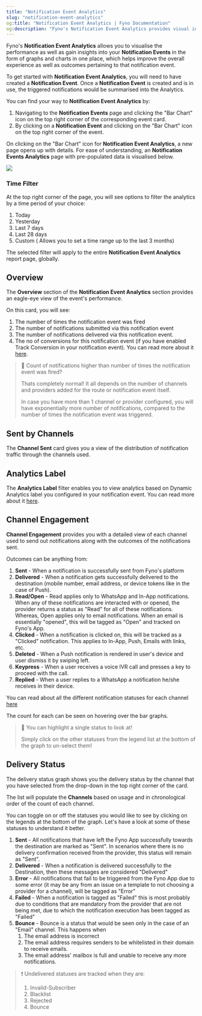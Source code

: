 ```yaml
---
title: "Notification Event Analytics"
slug: "notification-event-analytics"
og:title: "Notification Event Analytics | Fyno Documentation"
og:description: "Fyno's Notification Event Analytics provides visual insights into the performance of notification events through graphs and charts It will help you to optimise your communication strategy to improve your deliverability"
---
```


Fyno's **Notification Event Analytics** allows you to visualise the performance as well as gain insights into your **Notification Events** in the form of graphs and charts in one place, which helps improve the overall experience as well as outcomes pertaining to that notification event.

To get started with **Notification Event Analytics**, you will need to have created a **Notification Event**. Once a **Notification Event** is created and is in use, the triggered notifications would be summarised into the Analytics.

You can find your way to **Notification Event Analytics** by:

1. Navigating to the **Notification Events** page and clicking the "Bar Chart" icon on the top right corner of the corresponding event card.
2. By clicking on a **Notification Event** and clicking on the "Bar Chart" icon on the top right corner of the event.

On clicking on the "Bar Chart" icon for **Notification Event Analytics**, a new page opens up with details. For ease of understanding, an **Notification Events Analytics** page with pre-populated data is visualised below.

![](/images/2eb668e7b012812aefe48c6287bb25291e1162ca77e2a287a4c9d337ba7233c8-Screenshot_2024-12-17_at_12.50.28_PM.png)

### Time Filter

At the top right corner of the page, you will see options to filter the analytics by a time period of your choice:

1. Today
2. Yesterday
3. Last 7 days
4. Last 28 days
5. Custom ( Allows you to set a time range up to the last 3 months)

The selected filter will apply to the entire **Notification Event Analytics** report page, globally.

## Overview

The **Overview** section of the **Notification Event Analytics** section provides an eagle-eye view of the event's performance.

On this card, you will see:

1. The number of times the notification event was fired
2. The number of notifications submitted via this notification event
3. The number of notifications delivered via this notification event.
4. The no of conversions for this notification event (if you have enabled Track Conversion in your notification event). You can read more about it [here](https://docs.fyno.io/docs/event-creation#4-track-conversion-optional).

> 🤔 Count of notifications higher than number of times the notification event was fired?
>
> Thats completely normal! It all depends on the number of channels and providers added for the route or notification event itself.
>
> In case you have more than 1 channel or provider configured, you will have exponentially more number of notifications, compared to the number of times the notification event was triggered.

## Sent by Channels

The **Channel Sent** card gives you a view of the distribution of notification traffic through the channels used.

## Analytics Label

The **Analytics Label** filter enables you to view analytics based on Dynamic Analytics label you configured in your notification event. You can read more about it [here](https://docs.fyno.io/docs/event-creation#3-analytics-label-optional).

## Channel Engagement

**Channel Engagement** provides you with a detailed view of each channel used to send out notifications along with the outcomes of the notifications sent.

Outcomes can be anything from:

1. **Sent** - When a notification is successfully sent from Fyno's platform
2. **Delivered** - When a notification gets successfully delivered to the destination (mobile number, email address, or device tokens like in the case of Push).
3. **Read/Open** - Read applies only to WhatsApp and In-App notifications. When any of these notifications are interacted with or opened, the provider returns a status as "Read" for all of these notifications. Whereas, Open applies only to email notifications. When an email is essentially "opened", this will be tagged as "Open" and tracked on Fyno's App.
4. **Clicked** - When a notification is clicked on, this will be tracked as a "Clicked" notification. This applies to In-App, Push, Emails with links, etc.
5. **Deleted** - When a Push notification is rendered in user's device and user dismiss it by swiping left.
6. **Keypress** - When a user receives a voice IVR call and presses a key to proceed with the call.
7. **Replied** - When a user replies to a WhatsApp a notification he/she receives in their device.

You can read about all the different notification statuses for each channel [here](https://docs.fyno.io/docs/notification-status)

The count for each can be seen on hovering over the bar graphs.

> 📘 You can highlight a single status to look at!
>
> Simply click on the other statuses from the legend list at the bottom of the graph to un-select them!

## Delivery Status

The delivery status graph shows you the delivery status by the channel that you have selected from the drop-down in the top right corner of the card.

The list will populate the **Channels** based on usage and in chronological order of the count of each channel.

You can toggle on or off the statuses you would like to see by clicking on the legends at the bottom of the graph. Let's have a look at some of these statuses to understand it better.

1. **Sent** - All notifications that have left the Fyno App successfully towards the destination are marked as "Sent". In scenarios where there is no delivery confirmation received from the provider, this status will remain as "Sent".
2. **Delivered** - When a notification is delivered successfully to the Destination, then these messages are considered "Delivered"
3. **Error** - All notifications that fail to be triggered from the Fyno App due to some error (it may be any from an issue on a template to not choosing a provider for a channel), will be tagged as "Error"
4. **Failed** - When a notification is tagged as "Failed" this is most probably due to conditions that are mandatory from the provider that are not being met, due to which the notification execution has been tagged as "Failed"
5. **Bounce** - Bounce is a status that would be seen only in the case of an "Email" channel. This happens when
    1. The email address is incorrect
    2. The email address requires senders to be whitelisted in their domain to receive emails.
    3. The email address' mailbox is full and unable to receive any more notifications.

> ❗️ Undelivered statuses are tracked when they are:
>
> 1. Invalid-Subscriber
> 2. Blacklist
> 3. Rejected
> 4. Bounce
